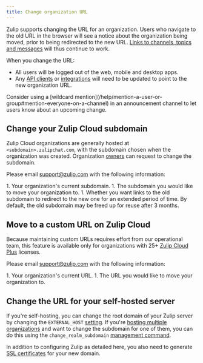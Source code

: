 ```yaml
---
title: Change organization URL
---
```





<OwnerOnly />

Zulip supports changing the URL for an organization. Users who navigate to the
old URL in the browser will see a notice about the organization being moved,
prior to being redirected to the new URL. [Links to channels, topics and
messages](/help/link-to-a-message-or-conversation) will thus continue to work.

When you change the URL:

* All users will be logged out of the web, mobile and desktop apps.
* Any [API clients](/api/) or [integrations](/integrations/) will need
  to be updated to point to the new organization URL.

<ZulipTip>
  Consider using a [wildcard
  mention](/help/mention-a-user-or-group#mention-everyone-on-a-channel)
  in an announcement channel to let users know about an upcoming change.
</ZulipTip>

## Change your Zulip Cloud subdomain

Zulip Cloud organizations are generally hosted at `<subdomain>.zulipchat.com`,
with the subdomain chosen when the organization was created. Organization
[owners](/help/user-roles) can request to change the subdomain.

Please email [support@zulip.com](mailto:support@zulip.com) with the following
information:

<Steps>
  1. Your organization's current subdomain.
  1. The subdomain you would like to move your organization to.
  1. Whether you want links to the old subdomain to redirect to the new one for an
     extended period of time. By default, the old subdomain may be freed up for
     reuse after 3 months.
</Steps>

## Move to a custom URL on Zulip Cloud

<CloudPlusOnly />

Because maintaining custom URLs requires effort from our operational team,
this feature is available only for organizations with 25+ [Zulip Cloud
Plus](https://zulip.com/plans/#cloud) licenses.

Please email [support@zulip.com](mailto:support@zulip.com) with the following
information:

<Steps>
  1. Your organization's current URL.
  1. The URL you would like to move your organization to.
</Steps>

## Change the URL for your self-hosted server

If you're self-hosting, you can change the root domain of your Zulip
server by changing the `EXTERNAL_HOST` [setting][zulip-settings].  If
you're [hosting multiple organizations][zulip-multiple-organizations]
and want to change the subdomain for one of them, you can do this
using the `change_realm_subdomain` [management command][management-commands].

In addition to configuring Zulip as detailed here, you also need to
generate [SSL certificates][ssl-certificates] for your new domain.

[ssl-certificates]: https://zulip.readthedocs.io/en/stable/production/ssl-certificates.html

[zulip-settings]: https://zulip.readthedocs.io/en/stable/production/settings.html

[zulip-multiple-organizations]: https://zulip.readthedocs.io/en/stable/production/multiple-organizations.html

[management-commands]: https://zulip.readthedocs.io/en/stable/production/management-commands.html#other-useful-manage-py-commands
